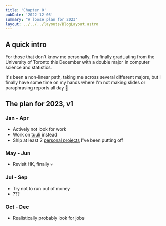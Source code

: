 ```yaml
---
title: 'Chapter 0'
pubDate: '2022-12-05'
summary: "A loose plan for 2023"
layout: ../../../layouts/BlogLayout.astro
---
```


## A quick intro

For those that don't know me personally, I'm finally graduating from the University of Toronto this December with a double major in computer science and statistics. 

It's been a non-linear path, taking me across several different majors, but I finally have some time on my hands where I'm not making slides or paraphrasing reports all day 🤡


## The plan for 2023, v1

### Jan - Apr
- Actively not look for work
- Work on <a class="hover:text-indigo-800 dark:hover:text-yellow-200" href="https://trytuuli.com" target="_blank">tuuli</a> instead
- Ship at least 2 <a class="hover:text-indigo-800 dark:hover:text-yellow-200 no-underline" href="/work">personal projects</a> I've been putting off

### May - Jun
- Revisit HK, finally 💀

### Jul - Sep
- Try not to run out of money
- ???

### Oct - Dec
- Realistically probably look for jobs
